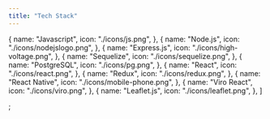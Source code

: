 ```yaml
---
title: "Tech Stack"
---
```


  {
    name: "Javascript",
    icon: "./icons/js.png",
  },
  {
    name: "Node.js",
    icon: "./icons/nodejslogo.png",
  },
  {
    name: "Express.js",
    icon: "./icons/high-voltage.png",
  },
  {
    name: "Sequelize",
    icon: "./icons/sequelize.png",
  },
  {
    name: "PostgreSQL",
    icon: "./icons/pg.png",
  },
  {
    name: "React",
    icon: "./icons/react.png",
  },
  {
    name: "Redux",
    icon: "./icons/redux.png",
  },
  {
    name: "React Native",
    icon: "./icons/mobile-phone.png",
  },
  {
    name: "Viro React",
    icon: "./icons/viro.png",
  },
  {
    name: "Leaflet.js",
    icon: "./icons/leaflet.png",
  },
]

;
